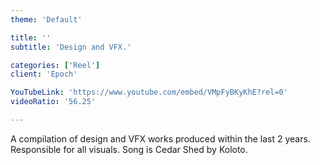 ```yaml
---
theme: 'Default'

title: ''
subtitle: 'Design and VFX.'

categories: ['Reel']
client: 'Epoch'

YouTubeLink: 'https://www.youtube.com/embed/VMpFyBKyKhE?rel=0'
videoRatio: '56.25'

---
```





<Description
title='Synopsis'>
A compilation of design and VFX works produced within the last 2 years. Responsible for all visuals. Song is Cedar Shed by Koloto.
</Description>





